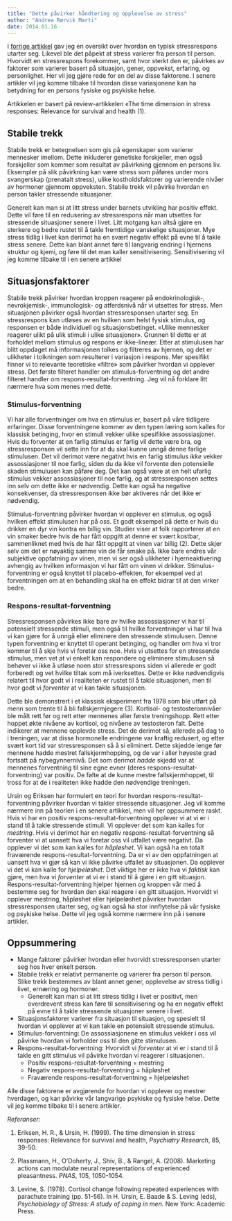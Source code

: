 ```yaml
---
title: "Dette påvirker håndtering og opplevelse av stress"
author: "Andrea Rørvik Marti"
date: 2014.01.16
---
```


I [forrige artikkel](stressresponsen.qmd) gav jeg en oversikt over hvordan en typisk stressrespons utarter seg. Likevel ble det påpekt at stress varierer fra person til person. Hvorvidt en stressrespons forekommer, samt hvor sterkt den er, påvirkes av faktorer som varierer basert på situasjon, gener, oppvekst, erfaring, og personlighet. Her vil jeg gjøre rede for en del av disse faktorene. I senere artikler vil jeg komme tilbake til hvordan disse variasjonene kan ha betydning for en persons fysiske og psykiske helse.

Artikkelen er basert på review-artikkelen «The time dimension in stress responses: Relevance for survival and health (1).

## Stabile trekk

Stabile trekk er betegnelsen som gis på egenskaper som varierer mennesker imellom. Dette inkluderer genetiske forskjeller, men også forskjeller som kommer som resultat av påvirkning gjennom en persons liv. Eksempler på slik påvirkning kan være stress som påføres under mors svangerskap (prenatalt stress), ulike kostholdsfaktorer og varierende nivåer av hormoner gjennom oppveksten. Stabile trekk vil påvirke hvordan en person takler stressende situasjoner.

Generelt kan man si at litt stress under barnets utvikling har positiv effekt. Dette vil føre til en redusering av stressrespons når man utsettes for stressende situasjoner senere i livet. Litt motgang kan altså gjøre en sterkere og bedre rustet til å takle fremtidige vanskelige situasjoner. Mye stress tidlig i livet kan derimot ha en svært negativ effekt på evne til å takle stress senere. Dette kan blant annet føre til langvarig endring i hjernens struktur og kjemi, og føre til det man kaller sensitivisering. Sensitivisering vil jeg komme tilbake til i en senere artikkel

## Situasjonsfaktorer

Stabile trekk påvirker hvordan kroppen reagerer på endokrinologisk-, nevrokjemisk-, immunologisk- og atferdsnivå når vi utsettes for stress. Men situasjonen påvirker også hvordan stressresponsen utarter seg. En stressrespons kan utløses av en hvilken som helst fysisk stimulus, og responsen er både individuell og situasjonsbetinget. «Ulike mennesker reagerer ulikt på ulik stimuli i ulike situasjoner». Grunnen til dette er at forholdet mellom stimulus og respons er ikke-lineær. Etter at stimulusen har blitt oppdaget må informasjonen tolkes og filtreres av hjernen, og det er ulikheter i tolkningen som resulterer i variasjon i respons. Mer spesifikt finner vi to relevante teoretiske «filtre» som påvirker hvordan vi opplever stress. Det første filteret handler om stimulus-forventning og det andre filteret handler om respons-resultat-forventning. Jeg vil nå forklare litt nærmere hva som menes med dette.

### Stimulus-forventning

Vi har alle forventninger om hva en stimulus er, basert på våre tidligere erfaringer. Disse forventningene kommer av den typen læring som kalles for klassisk betinging, hvor en stimuli vekker ulike spesifikke assossiasjoner. Hvis du forventer at en farlig stimulus er farlig vil dette være bra, og stressresponsen vil sette inn for at du skal kunne unngå denne farlige stimulusen. Det vil derimot være negativt hvis en farlig stimulus *ikke* vekker assossiasjoner til noe farlig, siden du da ikke vil forvente den potensielle skaden stimulusen kan påføre deg. Det kan også være at en helt ufarlig stimulus vekker assossiasjoner til noe farlig, og at stressresponsen settes inn selv om dette ikke er nødvendig. Dette kan også ha negative konsekvenser, da stressresponsen ikke bør aktiveres når det ikke er nødvendig.

Stimulus-forventning påvirker hvordan vi opplever en stimulus, og også hvilken effekt stimulusen har på oss. Et godt eksempel på dette er hvis du drikker en dyr vin kontra en billig vin. Studier viser at folk rapporterer at en vin smaker bedre hvis de har fått oppgitt at denne er svært kostbar, sammenliknet med hvis de har fått oppgitt at vinen var billig (2). Dette skjer selv om det er nøyaktig samme vin de får smake på. Ikke bare endres vår subjektive oppfatning av vinen, men vi ser også ulikheter i hjerneaktivering avhengig av hvilken informasjon vi har fått om vinen vi drikker. Stimulus-forventning er også knyttet til placebo-effekten, for eksempel ved at forventningen om at en behandling skal ha en effekt bidrar til at den virker bedre.

### Respons-resultat-forventning

Stressresponsen påvirkes ikke bare av hvilke assossiasjoner vi har til potensielt stressende stimuli, men også til hvilke forventninger vi har til hva vi kan gjøre for å unngå eller eliminere den stressende stimulusen. Denne typen forventning er knyttet til operant betinging, og handler om hva vi tror kommer til å skje hvis vi foretar oss noe. Hvis vi utsettes for en stressende stimulus, men vet at vi enkelt kan respondere og eliminere stimulusen så behøver vi ikke å utløse noen stor stressrespons siden vi allerede er godt forberedt og vet hvilke tiltak som må iverksettes. Dette er ikke nødvendigvis relatert til hvor godt vi i realiteten er rustet til å takle situasjonen, men til hvor godt vi *forventer* at vi kan takle situasjonen.

Dette ble demonstrert i et klassisk eksperiment fra 1978 som ble utført på menn som trente til å bli fallskjermjegere (3). Kortisol- og testosteronnivåer ble målt rett før og rett etter mennenes aller første treningshopp. Rett etter hoppet økte nivåene av kortisol, og nivåene av testosteron falt. Dette indikerer at mennene opplevde stress. Det de derimot så, allerede på dag to i treningen, var at disse hormonelle endringene var kraftig redusert, og etter svært kort tid var stressresponsen så å si eliminert. Dette skjedde lenge før mennene hadde mestret fallskjermhopping, og de var i aller høyeste grad fortsatt på nybegynnernivå. Det som derimot *hadde* skjedd var at mennenes forventning til sine egne evner (deres respons-resultat-forventning) var positiv. De følte at de kunne mestre fallskjermhoppet, til tross for at de i realiteten ikke hadde den nødvendige treningen.

Ursin og Eriksen har formulert en teori for hvordan respons-resultat-forventning påvirker hvordan vi takler stressende situasjoner. Jeg vil komme nærmere inn på teorien i en senere artikkel, men vil her oppsummere raskt. Hvis vi har en positiv respons-resultat-forventning opplever vi at vi er i stand til å takle stressende stimuli. Vi opplever det som kan kalles for *mestring*. Hvis vi derimot har en negativ respons-resultat-forventning så forventer vi at uansett hva vi foretar oss vil utfallet være negativt. Da opplever vi det som kan kalles for *håpløshet*. Vi kan også ha en totalt fraværende respons-resultat-forventning. Da er vi av den oppfatningen at uansett hva vi gjør så kan vi ikke påvirke utfallet av situasjonen. Da opplever vi det vi kan kalle for *hjelpeløshet*. Det viktige her er ikke hva vi *faktisk* kan gjøre, men hva vi *forventer* at vi er i stand til å gjøre i en gitt situasjon. Respons-resultat-forventning hjelper hjernen og kroppen vår med å bestemme seg for hvordan den skal reagere i en gitt situasjon. Hvorvidt vi opplever mestring, håpløshet eller hjelpeløshet påvirker hvordan stressresponsen utarter seg, og kan også ha stor innflytelse på vår fysiske og psykiske helse. Dette vil jeg også komme nærmere inn på i senere artikler.

## Oppsummering

-   Mange faktorer påvirker hvordan eller hvorvidt stressresponsen utarter seg hos hver enkelt person.
-   Stabile trekk er relativt permanente og varierer fra person til person. Slike trekk bestemmes av blant annet gener, opplevelse av stress tidlig i livet, ernæring og hormoner.
    -   Generelt kan man si at litt stress tidlig i livet er positivt, men overdrevent stress kan føre til sensitivisering og ha en negativ effekt på evne til å takle stressende situasjoner senere i livet.
-   Situasjonsfaktorer varierer fra situasjon til situasjon, og spesielt til hvordan vi opplever at vi kan takle en potensielt stressende stimulus.
-   Stimulus-forventning: De assossiasjonene en stimulus vekker i oss vil påvirke hvordan vi forholder oss til den gitte stimulusen.
-   Respons-resultat-forventning: Hvorvidt vi *forventer* at vi er i stand til å takle en gitt stimulus vil påvirke hvordan vi reagerer i situasjonen.
    -   Positiv respons-resultat-forventning = mestring
    -   Negativ respons-resultat-forventning = håpløshet
    -   Fraværende respons-resultat-forventning = hjelpeløshet

Alle disse faktorene er avgjørende for hvordan vi opplever og mestrer hverdagen, og kan påvirke vår langvarige psykiske og fysiske helse. Dette vil jeg komme tilbake til i senere artikler.

*Referanser:*

1.  Eriksen, H. R., & Ursin, H. (1999). The time dimension in stress responses: Relevance for survival and health, *Psychiatry Research*, 85, 39-50.

2.  Plassmann, H., O’Doherty, J., Shiv, B., & Rangel, A. (2008). Marketing actions can modulate neural representations of experienced pleasantness. *PNAS*, 105, 1050-1054.

3.  Levine, S. (1978). Cortisol change following repeated experiences with parachute training (pp. 51-56). In H. Ursin, E. Baade & S. Leving (eds), *Psychobiology of Stress: A study of coping in men.* New York: Academic Press.
